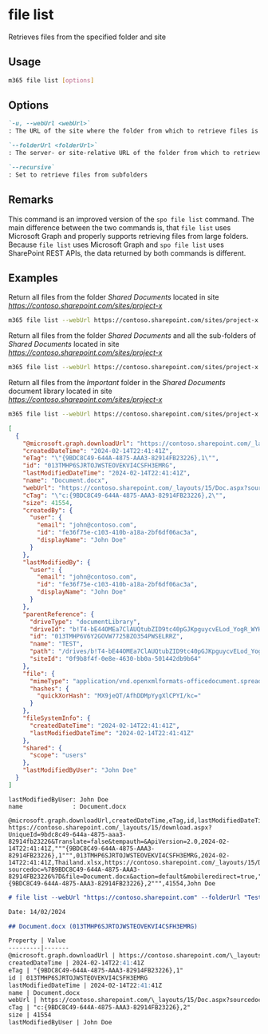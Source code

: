 
# file list

Retrieves files from the specified folder and site

## Usage

```sh
m365 file list [options]
```

## Options

```md definition-list
`-u, --webUrl <webUrl>`
: The URL of the site where the folder from which to retrieve files is located

`--folderUrl <folderUrl>`
: The server- or site-relative URL of the folder from which to retrieve files

`--recursive`
: Set to retrieve files from subfolders
```

<Global />

## Remarks

This command is an improved version of the `spo file list` command. The main difference between the two commands is, that `file list` uses Microsoft Graph and properly supports retrieving files from large folders. Because `file list` uses Microsoft Graph and `spo file list` uses SharePoint REST APIs, the data returned by both commands is different.

## Examples

Return all files from the folder _Shared Documents_ located in site _https://contoso.sharepoint.com/sites/project-x_

```sh
m365 file list --webUrl https://contoso.sharepoint.com/sites/project-x --folderUrl 'Shared Documents'
```

Return all files from the folder _Shared Documents_ and all the sub-folders of _Shared Documents_ located in site _https://contoso.sharepoint.com/sites/project-x_

```sh
m365 file list --webUrl https://contoso.sharepoint.com/sites/project-x --folderUrl 'Shared Documents' --recursive
```

Return all files from the _Important_ folder in the _Shared Documents_ document library located in site _https://contoso.sharepoint.com/sites/project-x_

```sh
m365 file list --webUrl https://contoso.sharepoint.com/sites/project-x --folderUrl 'Shared Documents/Important'
```


<Tabs>
  <TabItem value="JSON">

  ```json
  [
    {
      "@microsoft.graph.downloadUrl": "https://contoso.sharepoint.com/_layouts/15/download.aspx?UniqueId=9bdc8c49-644a-4875-aaa3-82914fb23226&Translate=false&tempauth=&ApiVersion=2.0",
      "createdDateTime": "2024-02-14T22:41:41Z",
      "eTag": "\"{9BDC8C49-644A-4875-AAA3-82914FB23226},1\"",
      "id": "013TMHP6SJRTOJWSTEOVEKVI4CSFH3EMRG",
      "lastModifiedDateTime": "2024-02-14T22:41:41Z",
      "name": "Document.docx",
      "webUrl": "https://contoso.sharepoint.com/_layouts/15/Doc.aspx?sourcedoc=%7B9BDC8C49-644A-4875-AAA3-82914FB23226%7D&file=Document.Docx&action=default&mobileredirect=true",
      "cTag": "\"c:{9BDC8C49-644A-4875-AAA3-82914FB23226},2\"",
      "size": 41554,
      "createdBy": {
        "user": {
          "email": "john@contoso.com",
          "id": "fe36f75e-c103-410b-a18a-2bf6df06ac3a",
          "displayName": "John Doe"
        }
      },
      "lastModifiedBy": {
        "user": {
          "email": "john@contoso.com",
          "id": "fe36f75e-c103-410b-a18a-2bf6df06ac3a",
          "displayName": "John Doe"
        }
      },
      "parentReference": {
        "driveType": "documentLibrary",
        "driveId": "b!T4-bE44OMEa7ClAUQtubZID9tc40pGJKpguycvELod_YogR_WYHeSaTWzIZ6qMyU",
        "id": "013TMHP6V6Y2GOVW7725BZO354PWSELRRZ",
        "name": "TEST",
        "path": "/drives/b!T4-bE44OMEa7ClAUQtubZID9tc40pGJKpguycvELod_YogR_WYHeSaTWzIZ6qMyU/root:",
        "siteId": "0f9b8f4f-0e8e-4630-bb0a-501442db9b64"
      },
      "file": {
        "mimeType": "application/vnd.openxmlformats-officedocument.spreadsheetml.sheet",
        "hashes": {
          "quickXorHash": "MX9jeQT/AfhDDMpYygXlCPYI/kc="
        }
      },
      "fileSystemInfo": {
        "createdDateTime": "2024-02-14T22:41:41Z",
        "lastModifiedDateTime": "2024-02-14T22:41:41Z"
      },
      "shared": {
        "scope": "users"
      },
      "lastModifiedByUser": "John Doe"
    }
  ]
  ```

  </TabItem>
  <TabItem value="Text">

  ```text
  lastModifiedByUser: John Doe
  name              : Document.docx
  ```

  </TabItem>
  <TabItem value="CSV">

  ```csv
  @microsoft.graph.downloadUrl,createdDateTime,eTag,id,lastModifiedDateTime,name,webUrl,cTag,size,lastModifiedByUser
  https://contoso.sharepoint.com/_layouts/15/download.aspx?UniqueId=9bdc8c49-644a-4875-aaa3-82914fb23226&Translate=false&tempauth=&ApiVersion=2.0,2024-02-14T22:41:41Z,"""{9BDC8C49-644A-4875-AAA3-82914FB23226},1""",013TMHP6SJRTOJWSTEOVEKVI4CSFH3EMRG,2024-02-14T22:41:41Z,Thailand.xlsx,https://contoso.sharepoint.com/_layouts/15/Doc.aspx?sourcedoc=%7B9BDC8C49-644A-4875-AAA3-82914FB23226%7D&file=Document.docx&action=default&mobileredirect=true,"""c:{9BDC8C49-644A-4875-AAA3-82914FB23226},2""",41554,John Doe
  ```

  </TabItem>
  <TabItem value="Markdown">

  ```md
  # file list --webUrl "https://contoso.sharepoint.com" --folderUrl "Test"

  Date: 14/02/2024

  ## Document.docx (013TMHP6SJRTOJWSTEOVEKVI4CSFH3EMRG)

  Property | Value
  ---------|-------
  @microsoft.graph.downloadUrl | https://contoso.sharepoint.com/\_layouts/15/download.aspx?UniqueId=9bdc8c49-644a-4875-aaa3-82914fb23226&Translate=false&tempauth=&ApiVersion=2.0
  createdDateTime | 2024-02-14T22:41:41Z
  eTag | "{9BDC8C49-644A-4875-AAA3-82914FB23226},1"
  id | 013TMHP6SJRTOJWSTEOVEKVI4CSFH3EMRG
  lastModifiedDateTime | 2024-02-14T22:41:41Z
  name | Document.docx
  webUrl | https://contoso.sharepoint.com/\_layouts/15/Doc.aspx?sourcedoc=%7B9BDC8C49-644A-4875-AAA3-82914FB23226%7D&file=Thailand.xlsx&action=default&mobileredirect=true
  cTag | "c:{9BDC8C49-644A-4875-AAA3-82914FB23226},2"
  size | 41554
  lastModifiedByUser | John Doe
  ```

  </TabItem>
</Tabs>
